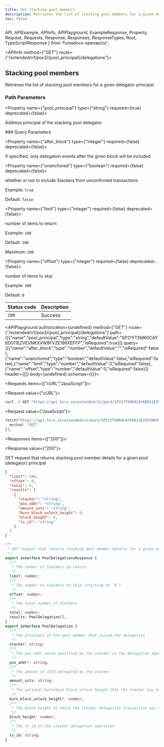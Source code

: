```yaml
---
title: Get stacking pool members
description: Retrieves the list of stacking pool members for a given delegator principal.
toc: false
---
```


  API,
  APIExample,
  APIInfo,
  APIPlayground,
  ExampleResponse,
  Property,
  Request,
  Requests,
  Response,
  Responses,
  ResponseTypes,
  Root,
  TypeScriptResponse
} from 'fumadocs-openapi/ui';

<Root>

<API>

<APIInfo method={"GET"} route={"/extended/v1/pox3/{pool_principal}/delegations"}>

## Stacking pool members

Retrieves the list of stacking pool members for a given delegator principal.
### Path Parameters

<Property name={"pool_principal"} type={"string"} required={true} deprecated={false}>

Address principal of the stacking pool delegator

</Property>
### Query Parameters

<Property name={"after_block"} type={"integer"} required={false} deprecated={false}>

If specified, only delegation events after the given block will be included

</Property>

<Property name={"unanchored"} type={"boolean"} required={false} deprecated={false}>

whether or not to include Stackers from unconfirmed transactions

<span>Example: `true`</span>

<span>Default: `false`</span>

</Property>

<Property name={"limit"} type={"integer"} required={false} deprecated={false}>

number of items to return

<span>Example: `100`</span>

<span>Default: `100`</span>

<span>Maximum: `200`</span>

</Property>

<Property name={"offset"} type={"integer"} required={false} deprecated={false}>

number of items to skip

<span>Example: `300`</span>

<span>Default: `0`</span>

</Property>

| Status code | Description |
| :------ | :------ |
| `200` | Success |

<APIPlayground authorization={undefined} method={"GET"} route={"/extended/v1/pox3/{pool_principal}/delegations"} path={[{"name":"pool_principal","type":"string","defaultValue":"SP21YTSM60CAY6D011EZVEVNKXVW8FVZE198XEFFP","isRequired":true}]} query={[{"name":"after_block","type":"number","defaultValue":"","isRequired":false},{"name":"unanchored","type":"boolean","defaultValue":false,"isRequired":false},{"name":"limit","type":"number","defaultValue":3,"isRequired":false},{"name":"offset","type":"number","defaultValue":0,"isRequired":false}]} header={[]} body={undefined} schemas={{}}>

</APIPlayground>

</APIInfo>

<APIExample>

<Requests items={["cURL","JavaScript"]}>

<Request value={"cURL"}>

```bash
curl -X GET "https://api.hiro.so/extended/v1/pox3/SP21YTSM60CAY6D011EZVEVNKXVW8FVZE198XEFFP/delegations?unanchored=false&limit=5"
```

</Request>

<Request value={"JavaScript"}>

```js
fetch("https://api.hiro.so/extended/v1/pox3/SP21YTSM60CAY6D011EZVEVNKXVW8FVZE198XEFFP/delegations?after_block=0&unanchored=true&limit=100&offset=300", {
  method: "GET"
});
```

</Request>

</Requests>

<Responses items={["200"]}>

<Response value={"200"}>

GET request that returns stacking pool member details for a given pool (delegator) principal

<ResponseTypes>

<ExampleResponse>

```json
{
  "limit": 200,
  "offset": 0,
  "total": 0,
  "results": [
    {
      "stacker": "string",
      "pox_addr": "string",
      "amount_ustx": "string",
      "burn_block_unlock_height": 0,
      "block_height": 0,
      "tx_id": "string"
    }
  ]
}
```

</ExampleResponse>

<TypeScriptResponse>

```ts
/**
 * GET request that returns stacking pool member details for a given pool (delegator) principal
 */
export interface PoolDelegationsResponse {
  /**
   * The number of Stackers to return
   */
  limit: number;
  /**
   * The number to Stackers to skip (starting at `0`)
   */
  offset: number;
  /**
   * The total number of Stackers
   */
  total: number;
  results: PoolDelegation[];
}
export interface PoolDelegation {
  /**
   * The principal of the pool member that issued the delegation
   */
  stacker: string;
  /**
   * The pox-addr value specified by the stacker in the delegation operation
   */
  pox_addr?: string;
  /**
   * The amount of uSTX delegated by the stacker
   */
  amount_ustx: string;
  /**
   * The optional burnchain block unlock height that the stacker may have specified
   */
  burn_block_unlock_height?: number;
  /**
   * The block height at which the stacker delegation transaction was mined at
   */
  block_height: number;
  /**
   * The tx_id of the stacker delegation operation
   */
  tx_id: string;
}
```

</TypeScriptResponse>

</ResponseTypes>

</Response>

</Responses>

</APIExample>

</API>

</Root>
